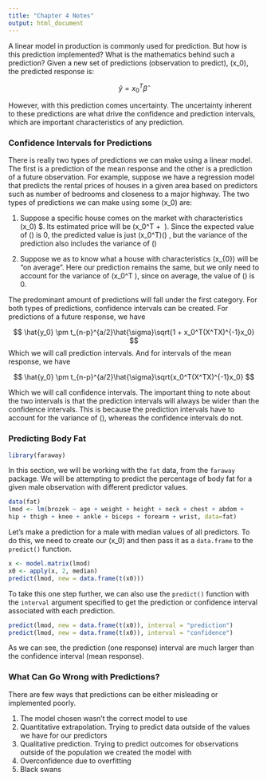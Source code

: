 ```yaml
---
title: "Chapter 4 Notes"
output: html_document
---
```


A linear model in production is commonly used for prediction. But how is this 
prediction implemented? What is the mathematics behind such a prediction? Given
a new set of predictions (observation to predict), \(x_0\), the predicted response
is:

$$ \hat{y} = x_0^T \hat{\beta}\ $$

However, with this prediction comes uncertainty. The uncertainty inherent to these
predictions are what drive the confidence and prediction intervals, which are important
characteristics of any prediction. 

### Confidence Intervals for Predictions
There is really two types of predictions we can make using a linear model. The first
is a prediction of the mean response and the other is a prediction of a future
observation. For example, suppose we have a regression model that predicts the 
rental prices of houses in a given area based on predictors such as number of bedrooms
and closeness to a major highway. The two types of predictions we can make using 
some \(x_0\) are:

1. Suppose a specific house comes on the market with characteristics \(x_0\) $. Its
estimated price will be \(x_0^T \beta + \epsilon\ \). Since the expected value of 
\(\epsilon\) is 0, the predicted value is just \(x_0^T\)\(\hat{\beta}\) , but the variance of 
the prediction also includes the variance of \(\epsilon\)

2. Suppose we as to know what a house with characteristics \(x_{0}\) will be "on average". 
Here our prediction remains the same, but we only need to account for the variance 
of \(x_0^T \hat{\beta}\), since on average, the value of \(\epsilon\) is 0. 


The predominant amount of predictions will fall under the first category. For both
types of predictions, confidence intervals can be created. For predictions of a future
response, we have

$$ \hat{y_0} \pm t_{n-p}^{a/2}\hat{\sigma}\sqrt{1 + x_0^T(X^TX)^{-1}x_0} $$ 
Which we will call prediction intervals. And for intervals of the mean response, we 
have

$$ \hat{y_0} \pm t_{n-p}^{a/2}\hat{\sigma}\sqrt{x_0^T(X^TX)^{-1}x_0} $$ 

Which we will call confidence intervals. The important thing to note about the two
intervals is that the prediction intervals will always be wider than the confidence 
intervals. This is because the prediction intervals have to account for the variance
of \(\epsilon\), whereas the confidence intervals do not. 

### Predicting Body Fat
``` r
library(faraway)
```

In this section, we will be working with the `fat` data, from the `faraway` package. 
We will be attempting to predict the percentage of body fat for a given male observation
with different predictor values. 

``` r
data(fat)
lmod <- lm(brozek ~ age + weight + height + neck + chest + abdom +
hip + thigh + knee + ankle + biceps + forearm + wrist, data=fat)
``` 

Let's make a prediction for a male with median values of all predictors. To do this, 
we need to create our \(x_0\) and then pass it as a `data.frame` to the `predict()`
function.

```r
x <- model.matrix(lmod)
x0 <- apply(x, 2, median)
predict(lmod, new = data.frame(t(x0)))
```

To take this one step further, we can also use the `predict()` function with the 
`interval` argument specified to get the prediction or confidence interval associated
with each prediction. 

``` r
predict(lmod, new = data.frame(t(x0)), interval = "prediction")
predict(lmod, new = data.frame(t(x0)), interval = "confidence")
```


As we can see, the prediction (one response) interval are much larger than the 
confidence interval (mean response). 


### What Can Go Wrong with Predictions?
There are few ways that predictions can be either misleading or implemented poorly.

1. The model chosen wasn't the correct model to use
2. Quantitative extrapolation. Trying to predict data outside of the values we have
for our predictors
3. Qualitative prediction. Trying to predict outcomes for observations outside of 
the population we created the model with
4. Overconfidence due to overfitting 
5. Black swans










